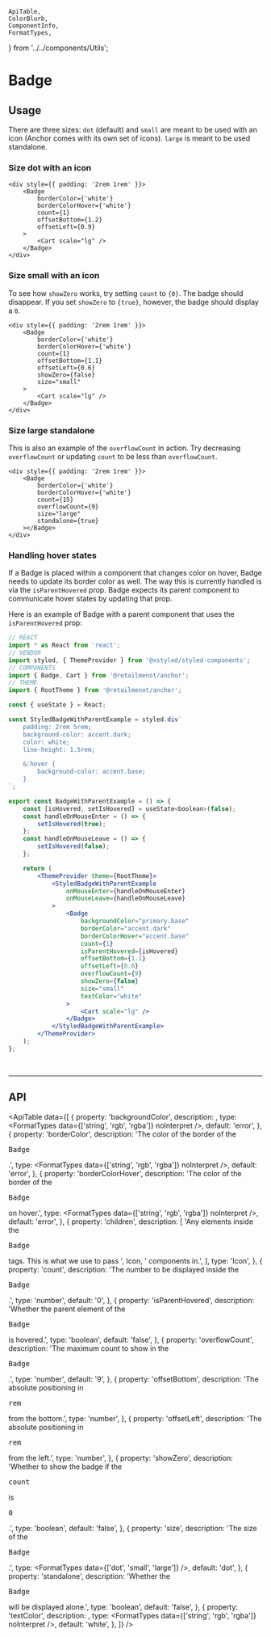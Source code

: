     ApiTable,
    ColorBlurb,
    ComponentInfo,
    FormatTypes,
} from '../../components/Utils';

# Badge

<ComponentInfo title="Badge" />

## Usage

There are three sizes: `dot` (default) and `small` are meant to be used with an icon (Anchor comes with <Link to="/components/icon">its own set of icons</Link>). `large` is meant to be used standalone.

### Size dot with an icon
```tsx live
<div style={{ padding: '2rem 1rem' }}>
    <Badge
        borderColor={'white'}
        borderColorHover={'white'}
        count={1}
        offsetBottom={1.2}
        offsetLeft={0.9}
    >
        <Cart scale="lg" />
    </Badge>
</div>
```

### Size small with an icon

To see how `showZero` works, try setting `count` to `{0}`. The badge should disappear. If you set `showZero` to `{true}`, however, the badge should display a `0`.


```tsx live
<div style={{ padding: '2rem 1rem' }}>
    <Badge
        borderColor={'white'}
        borderColorHover={'white'}
        count={1}
        offsetBottom={1.1}
        offsetLeft={0.6}
        showZero={false}
        size="small"
    >
        <Cart scale="lg" />
    </Badge>
</div>
```

### Size large standalone

This is also an example of the `overflowCount` in action. Try decreasing `overflowCount` or updating `count` to be less than `overflowCount`.

```tsx live
<div style={{ padding: '2rem 1rem' }}>
    <Badge
        borderColor={'white'}
        borderColorHover={'white'}
        count={15}
        overflowCount={9}
        size="large"
        standalone={true}
    ></Badge>
</div>
```

### Handling hover states

If a Badge is placed within a component that changes color on hover, Badge needs to update its border color as well. The way this is currently handled is via the `isParentHovered` prop. Badge expects its parent component to communicate hover states by updating that prop.

<BadgeWithParentExample />

Here is an example of Badge with a parent component that uses the `isParentHovered` prop:

```jsx hideTitle
// REACT
import * as React from 'react';
// VENDOR
import styled, { ThemeProvider } from '@xstyled/styled-components';
// COMPONENTS
import { Badge, Cart } from '@retailmenot/anchor';
// THEME
import { RootTheme } from '@retailmenot/anchor';

const { useState } = React;

const StyledBadgeWithParentExample = styled.div`
    padding: 2rem 5rem;
    background-color: accent.dark;
    color: white;
    line-height: 1.5rem;

    &:hover {
        background-color: accent.base;
    }
`;

export const BadgeWithParentExample = () => {
    const [isHovered, setIsHovered] = useState<boolean>(false);
    const handleOnMouseEnter = () => {
        setIsHovered(true);
    };
    const handleOnMouseLeave = () => {
        setIsHovered(false);
    };

    return (
        <ThemeProvider theme={RootTheme}>
            <StyledBadgeWithParentExample
                onMouseEnter={handleOnMouseEnter}
                onMouseLeave={handleOnMouseLeave}
            >
                <Badge
                    backgroundColor="primary.base"
                    borderColor="accent.dark"
                    borderColorHover="accent.base"
                    count={1}
                    isParentHovered={isHovered}
                    offsetBottom={1.1}
                    offsetLeft={0.6}
                    overflowCount={9}
                    showZero={false}
                    size="small"
                    textColor="white"
                >
                    <Cart scale="lg" />
                </Badge>
            </StyledBadgeWithParentExample>
        </ThemeProvider>
    );
};
```

<br />

---

## API

<ApiTable data={[
    {
        property: 'backgroundColor',
        description: <ColorBlurb background label="Badge" />,
        type: <FormatTypes data={['string', 'rgb', 'rgba']} noInterpret />,
        default: 'error',
    },
    {
        property: 'borderColor',
        description: 'The color of the border of the <pre>Badge</pre>.',
        type: <FormatTypes data={['string', 'rgb', 'rgba']} noInterpret />,
        default: 'error',
    },
    {
        property: 'borderColorHover',
        description: 'The color of the border of the <pre>Badge</pre> on hover.',
        type: <FormatTypes data={['string', 'rgb', 'rgba']} noInterpret />,
        default: 'error',
    },
    {
        property: 'children',
        description: [
            'Any elements inside the <pre>Badge</pre> tags. This is what we use to pass ',
            <Link to="/components/icon">Icon</Link>,
            ' components in.',
        ],
        type: 'Icon',
    },
    {
        property: 'count',
        description: 'The number to be displayed inside the <pre>Badge</pre>.',
        type: 'number',
        default: '0',
    },
    {
        property: 'isParentHovered',
        description: 'Whether the parent element of the <pre>Badge</pre> is hovered.',
        type: 'boolean',
        default: 'false',
    },
    {
        property: 'overflowCount',
        description: 'The maximum count to show in the <pre>Badge</pre>.',
        type: 'number',
        default: '9',
    },
    {
        property: 'offsetBottom',
        description: 'The absolute positioning in <pre>rem</pre> from the bottom.',
        type: 'number',
    },
    {
        property: 'offsetLeft',
        description: 'The absolute positioning in <pre>rem</pre> from the left.',
        type: 'number',
    },
    {
        property: 'showZero',
        description: 'Whether to show the badge if the <pre>count</pre> is <pre>0</pre>.',
        type: 'boolean',
        default: 'false',
    },
    {
        property: 'size',
        description: 'The size of the <pre>Badge</pre>.',
        type: <FormatTypes data={['dot', 'small', 'large']} />,
        default: 'dot',
    },
    {
        property: 'standalone',
        description: 'Whether the <pre>Badge</pre> will be displayed alone.',
        type: 'boolean',
        default: 'false',
    },
    {
        property: 'textColor',
        description: <ColorBlurb label="count" />,
        type: <FormatTypes data={['string', 'rgb', 'rgba']} noInterpret />,
        default: 'white',
    },
]} />


